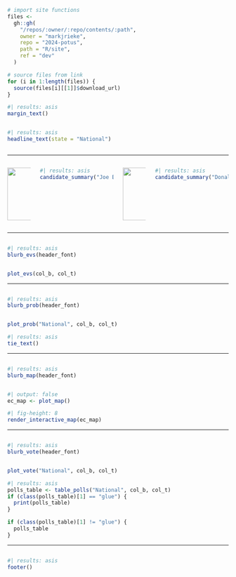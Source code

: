 
```r
# import site functions
files <-
  gh::gh(
    "/repos/:owner/:repo/contents/:path",
    owner = "markjrieke",
    repo = "2024-potus",
    path = "R/site",
    ref = "dev"
  )

# source files from link
for (i in 1:length(files)) {
  source(files[i][[1]]$download_url)
}
```

::: {.column-margin}
```r
#| results: asis
margin_text()
```
:::

:::: {.columns}
::: {.column width="80%"}
```r
#| results: asis
headline_text(state = "National")
```
:::
::::

<hr>

:::: {.columns}
::: {.column width="12%"}
![](https://raw.githubusercontent.com/markjrieke/2024-potus/dev/img/biden.png){width=120}
:::

::: {.column width="38%"}
```r
#| results: asis
candidate_summary("Joe Biden", col_b)
```

:::

::: {.column width="12%"}
![](https://raw.githubusercontent.com/markjrieke/2024-potus/dev/img/trump.png){width=120}
:::

::: {.column width="38%"}
```r
#| results: asis
candidate_summary("Donald Trump", col_t)
```

:::

::::

<hr>

:::: {.columns}
::: {.column width="60%"}
```r
#| results: asis
blurb_evs(header_font)
```

:::
::::
```r
plot_evs(col_b, col_t)
```

<hr>

:::: {.columns}
::: {.column width="60%"}
```r
#| results: asis
blurb_prob(header_font)
```

:::
::::

```r
plot_prob("National", col_b, col_t)
```


```r
#| results: asis
tie_text()
```

<hr>

:::: {.columns}
::: {.column width="60%"}
```r
#| results: asis
blurb_map(header_font)
```

:::
::::

```r
#| output: false
ec_map <- plot_map()
```

```r
#| fig-height: 8
render_interactive_map(ec_map)
```


<hr>

:::: {.columns}
::: {.column width="60%"}
```r
#| results: asis
blurb_vote(header_font)
```
:::
::::

```r
plot_vote("National", col_b, col_t)
```

```r
#| results: asis
polls_table <- table_polls("National", col_b, col_t)
if (class(polls_table)[1] == "glue") {
  print(polls_table)
}
```

```r
if (class(polls_table)[1] != "glue") {
  polls_table
}
```


<hr>

:::: {.columns}
::: {.column width="30%"}
```r
#| results: asis
footer()
```

:::
::::
